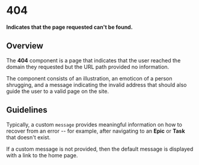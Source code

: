 
<Meta title="Pages/404/Intro" />

# 404

**Indicates that the page requested can't be found.**

## Overview

The **404** component is a page that indicates that the user reached the domain
they requested but the URL path provided no information.

The component consists of an illustration, an emoticon of a person shrugging,
and a message indicating the invalid address that should also guide the user to
a valid page on the site.

## Guidelines

Typically, a custom `message` provides meaningful information on how to recover
from an error -- for example, after navigating to an **Epic** or **Task** that
doesn't exist.

<Story id="pages-404-components--four-oh-four" />

If a custom message is not provided, then the default message is displayed with
a link to the home page.

<Story id="pages-404-components--empty-four-oh-four" />
